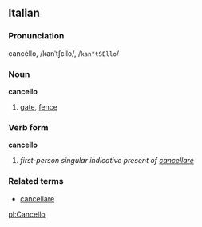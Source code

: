 ==Italian==
===Pronunciation===
cancèllo, /kanˈtʃɛllo/, /<tt>kan"tSEllo</tt>/
===Noun===
'''cancello'''

# [[gate]], [[fence]]

===Verb form===
'''cancello'''

# ''first-person singular indicative present of [[cancellare]]''

===Related terms===
*[[cancellare]]

[[pl:Cancello]]